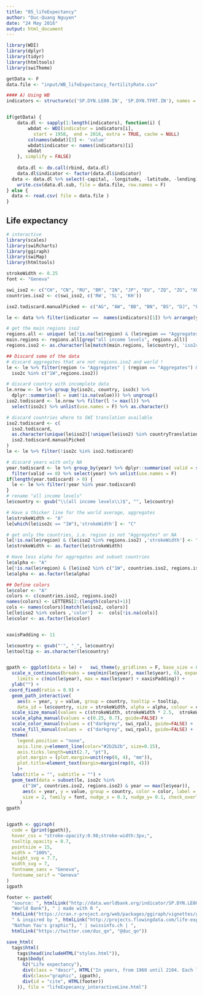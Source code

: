 ```yaml
---
title: "05_lifeExpectancy"
author: "Duc-Quang Nguyen"
date: "24 May 2016"
output: html_document
---
```


```r
library(WDI)
library(dplyr)
library(tidyr)
library(htmltools)
library(swiTheme)

getData <- F
data.file <- "input/WB_lifeExpectancy_fertilityRate.csv"
```

```r
#### A) Using WB
indicators <- structure(c('SP.DYN.LE00.IN', 'SP.DYN.TFRT.IN'), names = c('lifeExpectancy', 'fertilityRate'))


if(getData) {
	data.dl <- sapply(1:length(indicators), function(i) {
		wbdat <- WDI(indicator = indicators[i],
		  start = 1950,  end = 2016, extra = TRUE, cache = NULL)
		colnames(wbdat)[3] <- 'value'
		wbdat$indicator <- names(indicators)[i]
		wbdat
	}, simplify = FALSE)
	
	data.dl <- do.call(rbind, data.dl)
	data.dl$indicator <- factor(data.dl$indicator)
  data <- data.dl %>% select(-capital, -longitude, -latitude, -lending)
	write.csv(data.dl.sub, file = data.file, row.names = F)
} else {
  data <- read.csv( file = data.file )
}
```

## Life expectancy

```r
# interactive 
library(scales)
library(swiRcharts)
library(ggiraph)
library(swiMap)
library(htmltools)

strokeWidth <- 0.25
font <- "Geneva"

swi_iso2 <- c("CH", "CN", "RU", "BR", "IN", "JP", "EU", "ZQ", "ZG", "XU", "Z4")
countries.iso2 <- c(swi_iso2, c('RW', 'SL', 'KH'))

iso2.todiscard.manualPicked <- c("AG", "AW", "BB", "BN", "BS", "DJ", "FM", "GD", "GQ", "KG", "VC", "VI", "VC", "ST", "SB", "PF", "KI", "BZ", "LC", "PG")

le <- data %>% filter(indicator ==  names(indicators)[1]) %>% arrange(year)

# get the main regions iso2
regions.all <- unique( le[!is.na(le$region) & (le$region == "Aggregates") ,"country"])
main.regions <- regions.all[grep("all income levels", regions.all)]
regions.iso2 <- as.character(le[match(main.regions, le$country), 'iso2c'])

## Discard some of the data
# discard aggregates that are not regions.iso2 and world !
le <- le %>% filter(region != "Aggregates" | (region == "Aggregates") &
  iso2c %in% c("1W",regions.iso2))

# discard country with incomplete data
le.nrow <- le %>% group_by(iso2c, country, iso3c) %>% 
  dplyr::summarise(l = sum(!is.na(value))) %>% ungroup()
iso2.todiscard <- le.nrow %>% filter(l != max(l)) %>% 
  select(iso2c) %>% unlist(use.names = F) %>% as.character()

# discard countries where to SWI translation available
iso2.todiscard <- c(
  iso2.todiscard, 
  as.character(unique(le$iso2)[!unique(le$iso2) %in% countryTranslations[,"iso2"]]),
  iso2.todiscard.manualPicked 
)
le <- le %>% filter(!iso2c %in% iso2.todiscard)

# discard years with only NA
year.todiscard <- le %>% group_by(year) %>% dplyr::summarise( valid = sum(!is.na(value))) %>% ungroup() %>%
  filter(valid == 0) %>% select(year) %>% unlist(use.names = F)
if(length(year.todiscard) > 0) {
  le <- le %>% filter(!year %in% year.todiscard)
}
# rename "all income levels"
le$country <- gsub("\\(all income levels\\)$", "", le$country)

# Have a thicker line for the world average, aggregates
le$strokeWidth <- "A"
le[which(le$iso2c == "1W"),'strokeWidth'] <- "C"

# get only the countries, i.e. region is not "Aggregates" or NA
le[!is.na(le$region) & (le$iso2 %in% regions.iso2) ,'strokeWidth'] <- "B"
le$strokeWidth <- as.factor(le$strokeWidth)

# Have less alpha for aggregates and subset countries
le$alpha <- "A"
le[!is.na(le$region) & (le$iso2 %in% c("1W", countries.iso2, regions.iso2)) ,'alpha'] <- "B"
le$alpha <- as.factor(le$alpha)

## Define colors
le$color <- "A"
colors <- c(countries.iso2, regions.iso2)
names(colors) <- LETTERS[2:(length(colors)+1)]
cols <- names(colors)[match(le$iso2, colors)]
le[le$iso2 %in% colors ,'color']  <-  cols[!is.na(cols)]
le$color <- as.factor(le$color)


xaxisPadding <- 11

le$country <- gsub("'", "_", le$country)
le$tooltip <- as.character(le$country)


gpath <- ggplot(data = le) +   swi_theme(y_gridlines = F, base_size = 8, base_family = font) + 
  scale_x_continuous(breaks = seq(min(le$year), max(le$year), 6), expand = c(0, 0), name = "",
    limits = c(min(le$year), max = max(le$year) + xaxisPadding)) +
  ylab("") + 
 coord_fixed(ratio = 0.9) + 
  geom_path_interactive(
    aes(x = year, y = value, group = country, tooltip = tooltip, 
    data_id = le$country, size = strokeWidth, alpha = alpha, colour = color)) + 
  scale_size_manual(values = c(strokeWidth, strokeWidth * 2.5,  strokeWidth * 5), guide=FALSE) +
  scale_alpha_manual(values = c(0.25, 0.7), guide=FALSE) +
  scale_color_manual(values = c("darkgrey", swi_rpal), guide=FALSE) +
  scale_fill_manual(values =  c("darkgrey", swi_rpal), guide=FALSE) +
  theme(
    legend.position = "none", 
    axis.line.y=element_line(color="#2b2b2b", size=0.15),
    axis.ticks.length=unit(2.7, "pt"),
    plot.margin = (plot.margin=unit(rep(0, 4), "mm")),
    plot.title=element_text(margin=margin(rep(0, 4)))
    )+
  labs(title = "", subtitle = "") +
  geom_text(data = subset(le, iso2c %in% 
      c("1W", countries.iso2, regions.iso2) & year == max(le$year)),
      aes(x = year, y = value, group = country, color = color, label = as.character(country)),
      size = 2, family = font, nudge_x = 0.3, nudge_y= 0.1, check_overlap = T, hjust = 0
	 )
gpath


igpath <- ggiraph(
  code = {print(gpath)},
  hover_css = "stroke-opacity:0.98;stroke-width:3px;",
  tooltip_opacity = 0.7,
  pointsize = 15,
  width = "100%",
  height_svg = 7.7,
  width_svg = 7,
  fontname_sans = "Geneva",
  fontname_serif = "Geneva"
)
igpath

footer <- paste0(
  "source: ", htmlLink("http://data.worldbank.org/indicator/SP.DYN.LE00.IN", 
  "World Bank"), " | made with R ", 
  htmlLink("https://cran.r-project.org/web/packages/ggiraph/vignettes/ggiraph.html", "ggiraph"), 
  " & inspired by ", htmlLink("http://projects.flowingdata.com/life-expectancy/", 
  "Nathan Yau's graphic"), " | swissinfo.ch | ", 
  htmlLink("https://twitter.com/duc_qn", "@duc_qn"))

save_html(
  tags$html(
    tags$head(includeHTML("styles.html")),
    tags$body(    
      h2("Life expectancy"),
      div(class = "descr", HTML("In years, from 1960 until 2104. Each line is for a country or a region. Hover over line to highlight a series")),
      div(class="graphic", igpath),
      div(id = "cite", HTML(footer))
    )), file = "lifeExpecancy_interactiveLine.html")  

```



